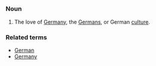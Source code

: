 =={{En}}==
===Noun===
# The love of [[Germany]], the [[German]]s, or German [[culture]].

===Related terms===
*[[German]]
*[[Germany]]